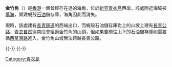 '''金竹角'''（{{lang-en|'''Kam Chuk Kok'''}}）是[[香港|香港]]一個曾經存在過的海角，位於[[新界|新界]][[青衣島|青衣島]]西岸。該處附近海域被[[填海|填海]]，興建蜆殼[[石油|石油]]儲存庫，海角因此而消失。

現時，該處建有[[長青隧道|長青隧道]]的西端出口，而蜆殼石油儲存庫對上的山坡上建有[[長青公路|長青公路]]，[[青衣自然徑|青衣自然徑]]南段會經過金竹角的山頂，但如果要前往山下的石油儲存庫則需要循[[西草灣路|西草灣路]]進入，金竹角山坡無法跨越長青公路。

{{HK-geo-stub}}

{{-}}
{{葵青區}}
{{-}}
{{香港已消失海角}}

[[Category:青衣島|Category:青衣島]]